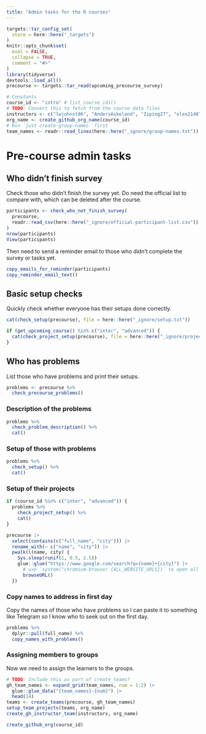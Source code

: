 ```yaml
---
title: "Admin tasks for the R courses"
---
```


```r
targets::tar_config_set(
  store = here::here("_targets")
)
knitr::opts_chunk$set(
  eval = FALSE,
  collapse = TRUE,
  comment = "#>"
)
library(tidyverse)
devtools::load_all()
precourse <- targets::tar_read(upcoming_precourse_survey)

# Constants
course_id <- "intro" # list_course_ids()
# TODO: Convert this to fetch from the course data files
instructors <- c("lwjohnst86", "AndersAskeland", "ZipingZ7", "olex2148")
org_name <- create_github_org_name(course_id)
# Run `just create-group-names` first
team_names <- readr::read_lines(here::here("_ignore/group-names.txt"))
```

# Pre-course admin tasks

## Who didn't finish survey

Check those who didn't finish the survey yet. Do need the official list
to compare with, which can be deleted after the course.

```r
participants <- check_who_not_finish_survey(
  precourse,
  readr::read_csv(here::here("_ignore/official-participant-list.csv"))
)
nrow(participants)
View(participants)
```

Then need to send a reminder email to those who didn't complete the
survey or tasks yet.

<!-- TODO: Create function to create an email directly? https://gmailr.r-lib.org/ -->

```r
copy_emails_for_reminder(participants)
copy_reminder_email_text()
```

## Basic setup checks

Quickly check whether everyone has their setups done correctly.

```r
cat(check_setup(precourse), file = here::here("_ignore/setup.txt"))

if (get_upcoming_course() %in% c("inter", "advanced")) {
  cat(check_project_setup(precourse), file = here::here("_ignore/project-setup.txt"))
}
```

## Who has problems

List those who have problems and print their setups.

```r
problems <- precourse %>%
  check_precourse_problems()
```

### Description of the problems

```r
problems %>%
  check_problem_description() %>%
  cat()
```

### Setup of those with problems

<!-- TODO: Convert this in a way that it shows the setups and problems together? -->

```r
problems %>%
  check_setup() %>%
  cat()
```

### Setup of their projects

```r
if (course_id %in% c("inter", "advanced")) {
  problems %>%
    check_project_setup() %>%
    cat()
}
```

```r
precourse |>
  select(contains(c("full_name", "city"))) |>
  rename_with(~ c("name", "city")) |>
  pwalk(\(name, city) {
    Sys.sleep(runif(1, 0.5, 2.5))
    glue::glue("https://www.google.com/search?q={name}+{city}") |>
      # use `system("chromium-browser {ALL_WEBSITE_URLS})` to open all tabs at once
      browseURL()
  })
```

### Copy names to address in first day

Copy the names of those who have problems so I can paste it to something
like Telegram so I know who to seek out on the first day.

```r
problems %>%
  dplyr::pull(full_name) %>%
  copy_names_with_problems()
```

### Assigning members to groups

Now we need to assign the learners to the groups.

```r
# TODO: Include this as part of create_teams?
gh_team_names <- expand_grid(team_names, num = 1:2) |>
  glue::glue_data("{team_names}-{num}") |>
  head(14)
teams <- create_teams(precourse, gh_team_names)
setup_team_projects(teams, org_name)
create_gh_instructor_team(instructors, org_name)
```

```r
create_github_org(course_id)
```
